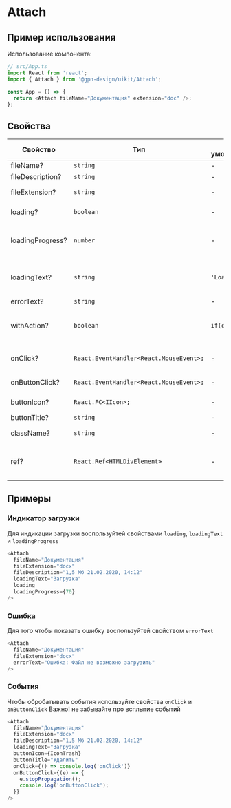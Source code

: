 
# Attach

## Пример использования

Использование компонента:

```ts
// src/App.ts
import React from 'react';
import { Attach } from '@gpn-design/uikit/Attach';

const App = () => {
  return <Attach fileName="Документация" extension="doc" />;
};
```

## Свойства

<!-- props:start -->

| Свойство         | Тип                                     | По умолчанию  | Описание                                     |
| ---------------- | --------------------------------------- | ------------- | -------------------------------------------- |
| fileName?        | `string`                                | -             | Имя файла                                    |
| fileDescription? | `string`                                | -             | Описание файла                               |
| fileExtension?   | `string`                                | -             | Расширение файла                             |
| loading?         | `boolean`                               | -             | Индикация загрузки                           |
| loadingProgress? | `number`                                | -             | Указывает прогресс индикации загрузки        |
| loadingText?     | `string`                                | `'Loading'`   | Указывает прогресс индикации загрузки        |
| errorText?       | `string`                                | -             | Текст ошибки                                 |
| withAction?      | `boolean`                               | `if(onClick)` | Модификатор добавляющий эфект наведения мыши |
| onClick?         | `React.EventHandler<React.MouseEvent>;` | -             | Событие клика на корнивом элементе           |
| onButtonClick?   | `React.EventHandler<React.MouseEvent>;` | -             | Событие клика на кнопке                      |
| buttonIcon?      | `React.FC<IIcon>;`                      | -             | Иконка на кнопке                             |
| buttonTitle?     | `string`                                | -             | title кнопки                                 |
| className?       | `string`                                | -             | Дополнительный класс                         |
| ref?             | `React.Ref<HTMLDivElement>`             | -             | Ссылка на корневой DOM элемент компонента    |

<!-- props:end -->

## Примеры

### Индикатор загрузки

Для индикации загрузки воспользуйтей свойствами `loading`, `loadingText` и `loadingProgress`

```ts
<Attach
  fileName="Документация"
  fileExtension="docx"
  fileDescription="1,5 Mб 21.02.2020, 14:12"
  loadingText="Загрузка"
  loading
  loadingProgress={70}
/>
```

<AttachExampleLoading />

### Ошибка

Для того чтобы показать ошибку воспользуйтей свойством `errorText`

```ts
<Attach
  fileName="Документация"
  fileExtension="docx"
  errorText="Ошибка: Файл не возможно загрузить"
/>
```

<AttachExampleError />

### События

Чтобы обробатывать события используйте свойства `onClick` и `onButtonClick`
Важно! не забывайте про всплытие событий

```ts
<Attach
  fileName="Документация"
  fileExtension="docx"
  fileDescription="1,5 Mб 21.02.2020, 14:12"
  loadingText="Загрузка"
  buttonIcon={IconTrash}
  buttonTitle="Удалить"
  onClick={() => console.log('onClick')}
  onButtonClick={(e) => {
    e.stopPropagation();
    console.log('onButtonClick');
  }}
/>
```

<AttachExampleEvents />
